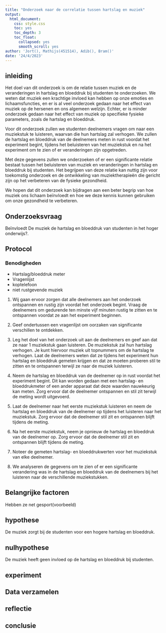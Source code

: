 ```yaml
---
title: "Onderzoek naar de correlatie tussen hartslag en muziek"
output:
  html_document:
    css: style.css
    toc: yes
    toc_depth: 3
    toc_float:
      collapsed: yes
      smooth_scroll: yes
author: 'Jort(), Mathijs(451514), Adib(), Bram()'
date: '24/4/2023'
---
```


## inleiding

Het doel van dit onderzoek is om de relatie tussen muziek en de veranderingen in hartslag en bloeddruk bij studenten te onderzoeken. 
We weten dat muziek een krachtige invloed kan hebben op onze emoties en lichaamsfuncties, en er is al veel onderzoek gedaan naar het effect van muziek op de hersenen en ons algemeen welzijn. 
Echter, er is minder onderzoek gedaan naar het effect van muziek op specifieke fysieke parameters, zoals de hartslag en bloeddruk.

Voor dit onderzoek zullen we studenten deelnemers vragen om naar een muziekstuk te luisteren, waarvan die hun hartslag zal verhogen. 
We zullen de hartslag en bloeddruk van de deelnemers meten in rust voordat het experiment begint, tijdens het beluisteren van het muziekstuk en na het experiment
om te zien of er veranderingen zijn opgetreden.

Met deze gegevens zullen we onderzoeken of er een significante relatie bestaat tussen het beluisteren van muziek en veranderingen in hartslag en bloeddruk bij studenten.
Het begrijpen van deze relatie kan nuttig zijn voor toekomstig onderzoek en de ontwikkeling van muziektherapieën die gericht zijn op het verbeteren van de fysieke gezondheid.

We hopen dat dit onderzoek kan bijdragen aan een beter begrip van hoe muziek ons lichaam beïnvloedt en hoe we deze kennis kunnen gebruiken om onze gezondheid te verbeteren.

## Onderzoeksvraag

 Beïnvloedt De muziek de hartslag en bloeddruk van studenten in het hoger onderwijs?.

 

## Protocol

### Benodigheden
 * Hartslag/bloeddruk meter 
 * Vragenlijst
 * koptelefoon
 * niet rustgevende muziek

1. Wij gaan ervoor zorgen dat alle deelnemers aan het onderzoek ontspannen en rustig zijn voordat het onderzoek begint. Vraag de deelnemers om gedurende ten minste vijf minuten rustig te zitten en te ontspannen voordat ze aan het experiment beginnen.

2. Geef ondertussen een vragenlijst om oorzaken van significante verschillen te ontdekken.

3. Leg het doel van het onderzoek uit aan de deelnemers en geef aan dat ze naar 1  muziekstuk gaan luisteren. De muziekstuk zal hun hartslag verhogen. Je kunt hiervoor muziek uit topnummers om de hartslag te verhogen. Laat de deelnemers weten dat ze tijdens het experiment hun hartslag en bloeddruk gemeten krijgen en dat ze moeten proberen stil te zitten en te ontspannen terwijl ze naar de muziek luisteren.

4. Neem de hartslag en bloeddruk van de deelnemer op in rust voordat het experiment begint. Dit kan worden gedaan met een hartslag- en bloeddrukmeter of een ander apparaat dat deze waarden nauwkeurig kan meten. Zorg ervoor dat de deelnemer ontspannen en stil zit terwijl de meting wordt uitgevoerd.

5. Laat de deelnemer naar het eerste muziekstuk luisteren en neem de hartslag en bloeddruk van de deelnemer op tijdens het luisteren naar het muziekstuk. Zorg ervoor dat de deelnemer stil zit en ontspannen blijft tijdens de meting.

6. Na het eerste muziekstuk, neem je opnieuw de hartslag en bloeddruk van de deelnemer op.  Zorg ervoor dat de deelnemer stil zit en ontspannen blijft tijdens de meting.

7. Noteer de gemeten hartslag- en bloeddrukwerten voor het muziekstuk van elke deelnemer.

8. We analyseren de gegevens om te zien of er een significante verandering was in de hartslag en bloeddruk van de deelnemers bij het luisteren naar de verschillende muziekstukken.
 
## Belangrijke factoren
Hebben ze net gesport(voorbeeld)


## hypothese

De muziek zorgt bij de studenten voor een hogere hartslag en bloeddruk.



## nulhypothese

De muziek heeft geen invloed op de hartslag en bloeddruk bij studenten.

 

## experiment


 


 

## Data verzamelen



## reflectie






## conclusie






